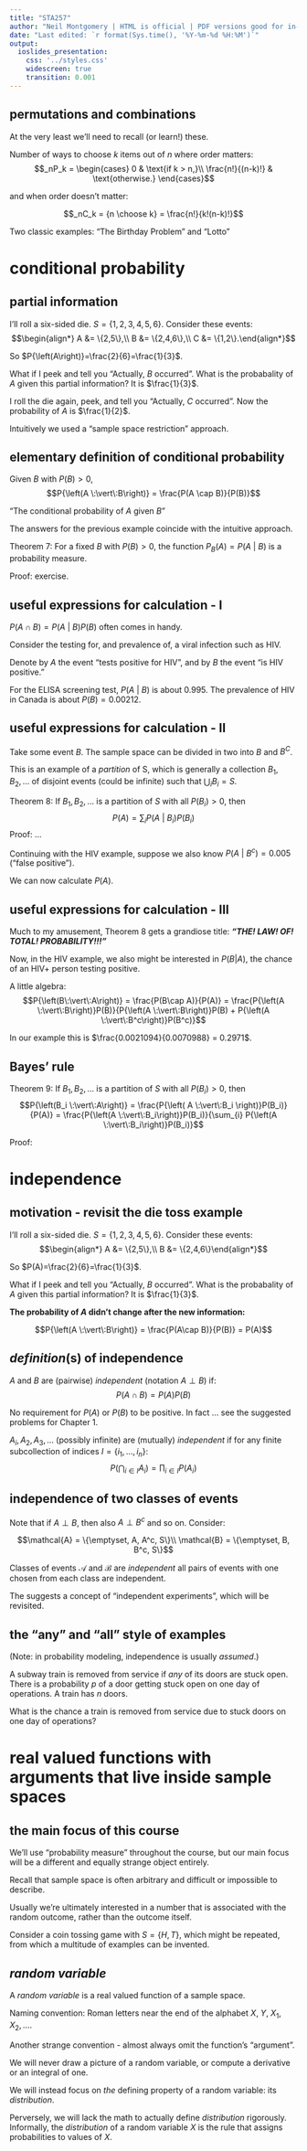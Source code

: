 ```yaml
---
title: "STA257"
author: "Neil Montgomery | HTML is official | PDF versions good for in-class use only"
date: "Last edited: `r format(Sys.time(), '%Y-%m-%d %H:%M')`"
output: 
  ioslides_presentation: 
    css: '../styles.css' 
    widescreen: true 
    transition: 0.001
---
```

\newcommand\given[1][]{\:#1\vert\:}
\newcommand\P[1]{P{\left(#1\right)}}

## permutations and combinations

At the very least we'll need to recall (or learn!) these.

Number of ways to choose $k$ items out of $n$ where order matters:
$$_nP_k = \begin{cases}
0 & \text{if k > n,}\\
\frac{n!}{(n-k)!} & \text{otherwise.}
\end{cases}$$

\ldots and when order doesn't matter:

$$_nC_k = {n \choose k} = \frac{n!}{k!(n-k)!}$$

Two classic examples: "The Birthday Problem" and "Lotto"

# conditional probability

## partial information

I'll roll a six-sided die. $S=\{1,2,3,4,5,6\}$. Consider these events:
$$\begin{align*}
A &= \{2,5\},\\
B &= \{2,4,6\},\\
C &= \{1,2\}.\end{align*}$$

So $\P{A}=\frac{2}{6}=\frac{1}{3}$.

What if I peek and tell you "Actually, $B$ occurred". What is the probabality of $A$ given this partial information? It is $\frac{1}{3}$. 

I roll the die again, peek, and tell you "Actually, $C$ occurred". Now the probability of $A$ is $\frac{1}{2}$. 

Intuitively we used a "sample space restriction" approach. 

## elementary definition of conditional probability

Given $B$ with $\P{B}>0$,
$$\P{A \given B} = \frac{P(A \cap B)}{P(B)}$$

"The conditional probability of $A$ given $B$"

The answers for the previous example coincide with the intuitive approach.

Theorem 7: For a fixed $B$ with $\P{B} > 0$, the function $P_B(A) = \P{A \given B}$ is a probability measure.

Proof: exercise.

## useful expressions for calculation - I

$\P{A \cap B} = \P{A\given B}P(B)$ often comes in handy. 

Consider the testing for, and prevalence of, a viral infection such as HIV.

Denote by $A$ the event "tests positive for HIV", and by $B$ the event "is HIV positive."

For the ELISA screening test, $\P{A \given B}$ is about 0.995. The prevalence of HIV in Canada is about $P(B) = 0.00212$. 

## useful expressions for calculation - II

Take some event $B$. The sample space can be divided in two into $B$ and $B^C$.

This is an example of a *partition* of S, which is generally a collection $B_1,B_2,\ldots$ of disjoint events (could be infinite) such that $\bigcup_{i} B_i = S$. 

Theorem 8: If $B_1,B_2,\ldots$ is a partition of $S$ with all $P(B_i) > 0$, then
$$P(A) = \sum_{i} \P{A \given B_i}P(B_i)$$
Proof: ...

Continuing with the HIV example, suppose we also know $\P{A \given B^c} = 0.005$ ("false positive").

We can now calculate $P(A)$. 

## useful expressions for calculation - III

Much to my amusement, Theorem 8 gets a grandiose title: ***"THE! LAW! OF! TOTAL! PROBABILITY!!!"***

Now, in the HIV example, we also might be interested in $P(B|A)$, the chance of an HIV+ person testing positive.

A little algebra:
$$\P{B\given A} = \frac{P(B\cap A)}{P(A)} = \frac{\P{A \given B}P(B)}{\P{A \given B}P(B) + \P{A \given B^c}P(B^c)}$$

In our example this is $\frac{0.0021094}{0.0070988} = 0.2971$.

## Bayes' rule

Theorem 9: If $B_1,B_2,\ldots$ is a partition of $S$ with all $P(B_i) > 0$, then
$$\P{B_i \given A} = \frac{\P{ A \given B_i }P(B_i)}{P(A)} = \frac{\P{A \given B_i}P(B_i)}{\sum_{i} \P{A \given B_i}P(B_i)}$$

Proof:\ldots

# independence

## motivation - revisit the die toss example

I'll roll a six-sided die. $S=\{1,2,3,4,5,6\}$. Consider these events:
$$\begin{align*}
A &= \{2,5\},\\
B &= \{2,4,6\}\end{align*}$$

So $P(A)=\frac{2}{6}=\frac{1}{3}$.

What if I peek and tell you "Actually, $B$ occurred". What is the probabality of $A$ given this partial information? It is $\frac{1}{3}$. 

**The probability of $A$ didn't change after the new information:**

$$\P{A \given B} = \frac{P(A\cap B)}{P(B)} = P(A)$$

## *definition*(s) of independence

$A$ and $B$ are (pairwise) *independent* (notation $A \perp B$) if:
$$P(A \cap B) = P(A)P(B)$$

No requirement for $P(A)$ or $P(B)$ to be positive. In fact $\ldots$ see the suggested problems for Chapter 1.

$A_i, A_2, A_3, \ldots$ (possibly infinite) are (mutually) *independent* if for any finite subcollection of indices $I = \{i_1,\ldots,i_n\}$:
$$\P{\bigcap_{i \in I} A_i} = \prod_{i \in I} P(A_i)$$

## independence of two classes of events

Note that if $A \perp B$, then also $A \perp B^c$ and so on. Consider:

$$\mathcal{A} = \{\emptyset, A, A^c, S\}\\
\mathcal{B} = \{\emptyset, B, B^c, S\}$$

Classes of events $\mathcal{A}$ and $\mathcal{B}$ are *independent* all pairs of events with one chosen from each class are independent.

The suggests a concept of "independent experiments", which will be revisited.

## the "any" and "all" style of examples

(Note: in probability modeling, independence is usually *assumed*.)

A subway train is removed from service if *any* of its doors are stuck open. There is a probability $p$ of a door getting stuck open on one day of operations. A train has $n$ doors.

What is the chance a train is removed from service due to stuck doors on one day of operations?

# real valued functions with arguments that live inside sample spaces

## the main focus of this course { .small }

We'll use "probability measure" throughout the course, but our main focus will be a different and equally strange object entirely.

Recall that sample space is often arbitrary and difficult or impossible to describe. 

Usually we're ultimately interested in a number that is associated with the random outcome, rather than the outcome itself.

Consider a coin tossing game with $S = \{H, T\}$, which might be repeated, from which a multitude of examples can be invented.

## *random variable* { .build }

A *random variable* is a real valued function of a sample space.

Naming convention: Roman letters near the end of the alphabet $X$, $Y$, $X_1, X_2, \ldots$.

Another strange convention - almost always omit the function's "argument".

We will never draw a picture of a random variable, or compute a derivative or an integral of one. 

We will instead focus on *the* defining property of a random variable: its *distribution*.

Perversely, we will lack the math to actually define *distribution* rigorously. Informally, the *distribution* of a random variable $X$ is the rule that assigns probabilities to values of $X$.




